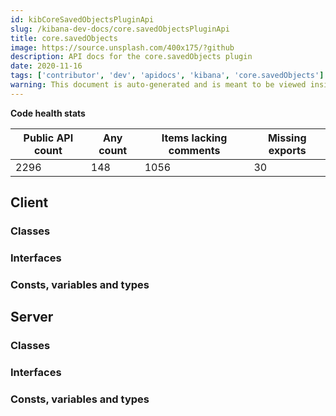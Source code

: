 ```yaml
---
id: kibCoreSavedObjectsPluginApi
slug: /kibana-dev-docs/core.savedObjectsPluginApi
title: core.savedObjects
image: https://source.unsplash.com/400x175/?github
description: API docs for the core.savedObjects plugin
date: 2020-11-16
tags: ['contributor', 'dev', 'apidocs', 'kibana', 'core.savedObjects']
warning: This document is auto-generated and is meant to be viewed inside our experimental, new docs system. Reach out in #docs-engineering for more info.
---
```






**Code health stats**

| Public API count  | Any count | Items lacking comments | Missing exports |
|-------------------|-----------|------------------------|-----------------|
| 2296 | 148 | 1056 | 30 |

## Client

### Classes
<DocDefinitionList data={coreSavedObjectsObj.client.classes}/>

### Interfaces
<DocDefinitionList data={coreSavedObjectsObj.client.interfaces}/>

### Consts, variables and types
<DocDefinitionList data={coreSavedObjectsObj.client.misc}/>

## Server

### Classes
<DocDefinitionList data={coreSavedObjectsObj.server.classes}/>

### Interfaces
<DocDefinitionList data={coreSavedObjectsObj.server.interfaces}/>

### Consts, variables and types
<DocDefinitionList data={coreSavedObjectsObj.server.misc}/>

